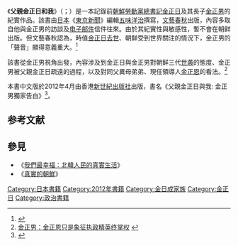 {{Infobox Book 
| name          = {{lang|ja|父・金正日と私　金正男独占告白}}
| title_orig    = 
| translator    = 
| image         = 
| image_caption = 
| author        = [[五味洋治|五味洋治]]
| illustrator   = 
| cover_artist  = 
| country       = {{JPN}}
| language      = [[日語|日語]]
| series        = 
| subject       = [[金正日|金正日]]；[[朝鲜|朝鲜]]
| genre         = 
| publisher     = [[文藝春秋|文藝春秋]]
| pub_date      = 2012年1月20日
| media_type    = 
| pages         = 256頁 
| isbn          = ISBN 9784163751900
| dewey         =
| congress      =
| oclc          =
| preceded_by   = 
| followed_by   = 
}}

《'''父親金正日和我'''》（{{lang-ja|'''父・金正日と私'''}}；{{lang-en|'''''My father Kim Jong-Il and Me'''''}}）是一本記錄前[[朝鮮民主主義人民共和國|朝鮮]][[朝鮮勞動黨|勞動黨]][[朝鮮勞動黨永遠的總書記|總書記]][[金正日|金正日]]及其長子[[金正男|金正男]]的紀實作品。該書由[[日本|日本]]《[[東京新聞|東京新聞]]》編輯[[五味洋治|五味洋治]]撰寫，[[文藝春秋|文藝春秋]]出版，內容多取自他與金正男的訪談及[[电子邮件|电子邮件]]信件往來。由於其紀實性與敏感性，暫不會在朝鲜出版。但文藝春秋認為，時值[[金正日之死|金正日去世]]、朝鲜受到世界關注的情況下，金正男的「聲音」顯得意義重大。<ref>{{Cite web |url=http://www.nownews.com/2012/01/09/91-2774293.htm |title=《父親金正日和我》　金正男訪談錄 1/20日本出版 |accessdate=2012-01-18 |archive-date=2012-01-10 |archive-url=https://web.archive.org/web/20120110050548/http://www.nownews.com/2012/01/09/91-2774293.htm |dead-url=no }}</ref>

該書從金正男視角出發，內容涉及到金正日與金正男對朝鲜三代[[世袭|世袭]]的態度、金正男被父親金正日疏遠的過程，以及對同父異母弟弟、現任領導人[[金正恩|金正恩]]的看法。<ref>[http://cnnews.chosun.com/site/data/html_dir/2012/01/17/20120117000003.html 金正男：金正恩只是象征执政精英终掌权] {{webarchive|url=https://web.archive.org/web/20160305062357/http://cnnews.chosun.com/site/data/html_dir/2012/01/17/20120117000003.html |date=2016-03-05 }}</ref>

本書中文版於2012年4月由香港[[新世紀出版社|新世紀出版社]]出版，書名《父親金正日與我: 金正男獨家告白》<ref>{{Cite web |url=https://www.newcenturymc.com/Kim%20Jong-Nam.html |title=父親金正日與我: 金正男獨家告白 |accessdate=2017-02-18 |archive-date=2016-04-24 |archive-url=https://web.archive.org/web/20160424021104/https://www.newcenturymc.com/Kim%20Jong-Nam.html |dead-url=no }}</ref>。

== 参考文献 ==
{{Reflist|2}}

== 參見 ==
* 《[[我們最幸福：北韓人民的真實生活|我們最幸福：北韓人民的真實生活]]》
* 《[[真實的朝鮮|真實的朝鮮]]》

[[Category:日本書籍|Category:日本書籍]]
[[Category:2012年書籍|Category:2012年書籍]]
[[Category:金日成家族|Category:金日成家族]]
[[Category:金正日|Category:金正日]]
[[Category:政治書籍|Category:政治書籍]]